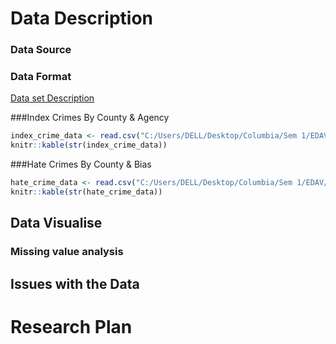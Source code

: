 # Data Description

### Data Source

### Data Format

[Data set Description](https://docs.google.com/document/d/1BqYf52WOzPXsHwssMj_gBQLIXI4HaXJCcglg4L1_ivc/edit?usp=sharing)

###Index Crimes By County & Agency 
```r
index_crime_data <- read.csv("C:/Users/DELL/Desktop/Columbia/Sem 1/EDAV/Final Project/Index_Crimes_by_County_and_Agency__Beginning_1990.csv")
knitr::kable(str(index_crime_data))
```

###Hate Crimes By County & Bias
```r
hate_crime_data <- read.csv("C:/Users/DELL/Desktop/Columbia/Sem 1/EDAV/Final Project/Hate_Crimes_by_County_and_Bias_Type__Beginning_2010.csv")
knitr::kable(str(hate_crime_data))
```

## Data Visualise

### Missing value analysis

## Issues with the Data

# Research Plan


